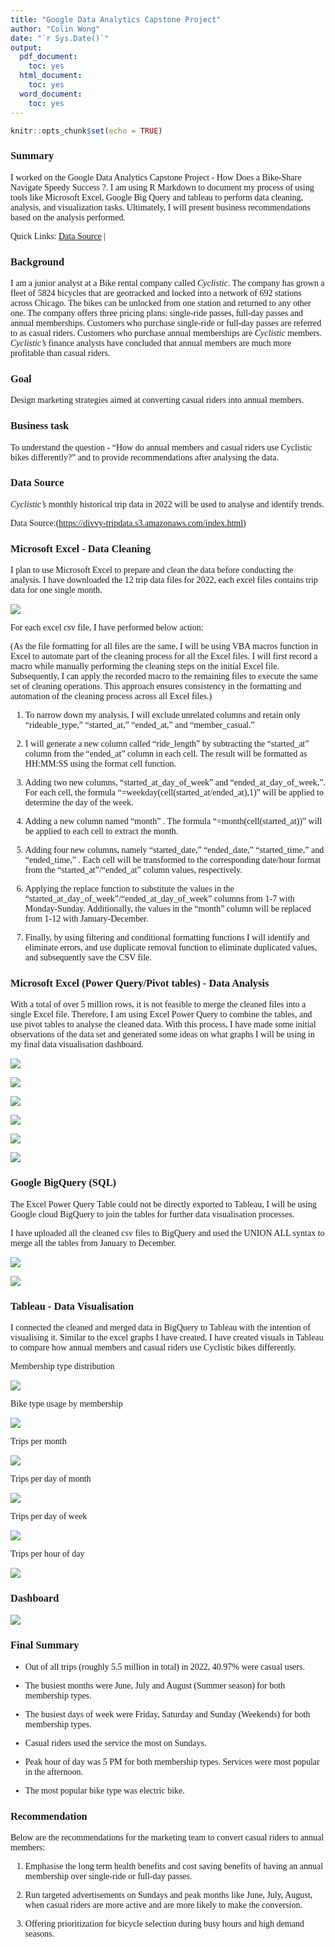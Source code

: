 ---
title: "Google Data Analytics Capstone Project"
author: "Colin Wong"
date: "`r Sys.Date()`"
output:
  pdf_document:
    toc: yes
  html_document:
    toc: yes
  word_document:
    toc: yes
---

```{=html}
<style>
body {
  font-family: Calibri, Calibri;
}
</style>
```
```{r setup, include=FALSE}
knitr::opts_chunk$set(echo = TRUE)
```

### Summary

I worked on the Google Data Analytics Capstone Project - How Does a Bike-Share Navigate Speedy Success ?. I am using R Markdown to document my process of using tools like Microsoft Excel, Google Big Query and tableau to perform data cleaning, analysis, and visualization tasks. Ultimately, I will present business recommendations based on the analysis performed.

Quick Links: [Data Source](https://divvy-tripdata.s3.amazonaws.com/index.html) \|

### Background

I am a junior analyst at a Bike rental company called *Cyclistic*. The company has grown a fleet of 5824 bicycles that are geotracked and locked into a network of 692 stations across Chicago. The bikes can be unlocked from one station and returned to any other one. The company offers three pricing plans: single-ride passes, full-day passes and annual memberships. Customers who purchase single-ride or full-day passes are referred to as casual riders. Customers who purchase annual memberships are *Cyclistic* members. *Cyclistic's* finance analysts have concluded that annual members are much more profitable than casual riders.

### Goal

Design marketing strategies aimed at converting casual riders into annual members.

### Business task

To understand the question - "How do annual members and casual riders use Cyclistic bikes differently?" and to provide recommendations after analysing the data.

### Data Source

*Cyclistic's* monthly historical trip data in 2022 will be used to analyse and identify trends.

Data Source:[(https://divvy-tripdata.s3.amazonaws.com/index.html)](https://divvy-tripdata.s3.amazonaws.com/index.html)

### Microsoft Excel - Data Cleaning

I plan to use Microsoft Excel to prepare and clean the data before conducting the analysis. I have downloaded the 12 trip data files for 2022, each excel files contains trip data for one single month.

![](Screenshot/data%20.png)

For each excel csv file, I have performed below action:

(As the file formatting for all files are the same, I will be using VBA macros function in Excel to automate part of the cleaning process for all the Excel files. I will first record a macro while manually performing the cleaning steps on the initial Excel file. Subsequently, I can apply the recorded macro to the remaining files to execute the same set of cleaning operations. This approach ensures consistency in the formatting and automation of the cleaning process across all Excel files.)

1.  To narrow down my analysis, I will exclude unrelated columns and retain only "rideable_type," "started_at," "ended_at," and "member_casual."

2.  I will generate a new column called "ride_length" by subtracting the "started_at" column from the "ended_at" column in each cell. The result will be formatted as HH:MM:SS using the format cell function.

3.  Adding two new columns, "started_at_day_of_week" and "ended_at_day_of_week,". For each cell, the formula "=weekday(cell(started_at/ended_at),1)" will be applied to determine the day of the week.

4.  Adding a new column named "month" . The formula "=month(cell(started_at))" will be applied to each cell to extract the month.

5.  Adding four new columns, namely "started_date," "ended_date," "started_time," and "ended_time," . Each cell will be transformed to the corresponding date/hour format from the "started_at"/"ended_at" column values, respectively.

6.  Applying the replace function to substitute the values in the "started_at_day_of_week"/"ended_at_day_of_week" columns from 1-7 with Monday-Sunday. Additionally, the values in the "month" column will be replaced from 1-12 with January-December.

7.  Finally, by using filtering and conditional formatting functions I will identify and eliminate errors, and use duplicate removal function to eliminate duplicated values, and subsequently save the CSV file.

### Microsoft Excel (Power Query/Pivot tables) - Data Analysis

With a total of over 5 million rows, it is not feasible to merge the cleaned files into a single Excel file. Therefore, I am using Excel Power Query to combine the tables, and use pivot tables to analyse the cleaned data. With this process, I have made some initial observations of the data set and generated some ideas on what graphs I will be using in my final data visualisation dashboard.

![](Screenshot/1.png)

![](Screenshot/2.png)

![](Screenshot/number%20of%20trips%20per%20month.png)

![](Screenshot/membership%20type.png)

![](Screenshot/Total%20trips%20per%20day%20of%20week.png)

![](Screenshot/Type%20of%20bike%20usage.png)

### Google BigQuery (SQL)

The Excel Power Query Table could not be directly exported to Tableau, I will be using Google cloud BigQuery to join the tables for further data visualisation processes.

I have uploaded all the cleaned csv files to BigQuery and used the UNION ALL syntax to merge all the tables from January to December.

![](Screenshot/bigquery.png)

![](Screenshot/bigquery%202.png)

### Tableau - Data Visualisation

I connected the cleaned and merged data in BigQuery to Tableau with the intention of visualising it. Similar to the excel graphs I have created, I have created visuals in Tableau to compare how annual members and casual riders use Cyclistic bikes differently.

Membership type distribution

![](Screenshot/membership%20type.png)

Bike type usage by membership

![](Screenshot/bike%20type.png)

Trips per month

![](Screenshot/trips%20per%20month.png)

Trips per day of month

![](Screenshot/trips%20per%20day%20of%20month.png)

Trips per day of week

![](Screenshot/trips%20per%20day%20of%20week%20by%20membership%20type.png)

Trips per hour of day

![](Screenshot/trips%20bike%20rent%20starting%20hour%20by%20membership%20type.png)

### Dashboard

![](Screenshot/Dashboard.png)

### Final Summary

-   Out of all trips (roughly 5.5 million in total) in 2022, 40.97% were casual users.

-   The busiest months were June, July and August (Summer season) for both membership types.

-   The busiest days of week were Friday, Saturday and Sunday (Weekends) for both membership types.

-   Casual riders used the service the most on Sundays.

-   Peak hour of day was 5 PM for both membership types. Services were most popular in the afternoon.

-   The most popular bike type was electric bike.

### Recommendation

Below are the recommendations for the marketing team to convert casual riders to annual members:

1.  Emphasise the long term health benefits and cost saving benefits of having an annual membership over single-ride or full-day passes.

2.  Run targeted advertisements on Sundays and peak months like June, July, August, when casual riders are more active and are more likely to make the conversion.

3.  Offering prioritization for bicycle selection during busy hours and high demand seasons.
